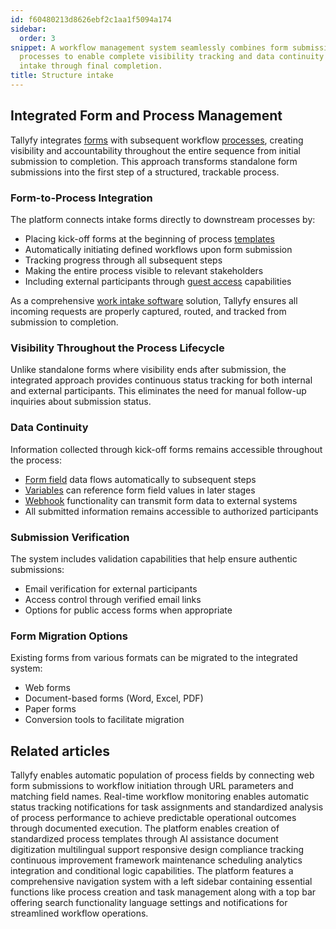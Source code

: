 ```yaml
---
id: f60480213d8626ebf2c1aa1f5094a174
sidebar:
  order: 3
snippet: A workflow management system seamlessly combines form submissions with automated
  processes to enable complete visibility tracking and data continuity from initial
  intake through final completion.
title: Structure intake
---
```


## Integrated Form and Process Management

Tallyfy integrates [forms](/products/pro/tracking-and-tasks/tasks/what-are-form-fields-in-tallyfy/) with subsequent workflow [processes](/products/pro/tracking-and-tasks/processes/), creating visibility and accountability throughout the entire sequence from initial submission to completion. This approach transforms standalone form submissions into the first step of a structured, trackable process.

<lite-vimeo videoid="903080370"></lite-vimeo>

### Form-to-Process Integration

The platform connects intake forms directly to downstream processes by:
- Placing kick-off forms at the beginning of process [templates](/products/pro/documenting/templates/)
- Automatically initiating defined workflows upon form submission
- Tracking progress through all subsequent steps
- Making the entire process visible to relevant stakeholders
- Including external participants through [guest access](/products/pro/documenting/guests/) capabilities

As a comprehensive [work intake software](https://tallyfy.com/solutions/work-intake-software/) solution, Tallyfy ensures all incoming requests are properly captured, routed, and tracked from submission to completion.

### Visibility Throughout the Process Lifecycle

Unlike standalone forms where visibility ends after submission, the integrated approach provides continuous status tracking for both internal and external participants. This eliminates the need for manual follow-up inquiries about submission status.

### Data Continuity

Information collected through kick-off forms remains accessible throughout the process:
- [Form field](/products/pro/tracking-and-tasks/tasks/what-are-form-fields-in-tallyfy/) data flows automatically to subsequent steps
- [Variables](/products/pro/documenting/templates/variables/) can reference form field values in later stages
- [Webhook](/products/pro/integrations/webhooks/) functionality can transmit form data to external systems
- All submitted information remains accessible to authorized participants

### Submission Verification

The system includes validation capabilities that help ensure authentic submissions:
- Email verification for external participants
- Access control through verified email links
- Options for public access forms when appropriate

### Form Migration Options

Existing forms from various formats can be migrated to the integrated system:
- Web forms
- Document-based forms (Word, Excel, PDF)
- Paper forms
- Conversion tools to facilitate migration


## Related articles
<CardGrid>
<LinkTitleCard header="<b>Launching > Launch a process from a web form</b>" href="/products/pro/launching/how-to-launch-a-tallyfy-process-from-a-webform/" > Tallyfy enables automatic population of process fields by connecting web form submissions to workflow initiation through URL parameters and matching field names. </LinkTitleCard>
<LinkTitleCard header="<b>Features > Real time status</b>" href="/products/pro/tutorials/features/real-time-status/" > Real-time workflow monitoring enables automatic status tracking notifications for task assignments and standardized analysis of process performance to achieve predictable operational outcomes through documented execution. </LinkTitleCard>
<LinkTitleCard header="<b>Features > Explain it once</b>" href="/products/pro/tutorials/features/explain-it-once/" > The platform enables creation of standardized process templates through AI assistance document digitization multilingual support responsive design compliance tracking continuous improvement framework maintenance scheduling analytics integration and conditional logic capabilities. </LinkTitleCard>
<LinkTitleCard header="<b>Tutorials > Navigate Tallyfy</b>" href="/products/pro/tutorials/navigate-tallyfy/" > The platform features a comprehensive navigation system with a left sidebar containing essential functions like process creation and task management along with a top bar offering search functionality language settings and notifications for streamlined workflow operations. </LinkTitleCard>
</CardGrid>